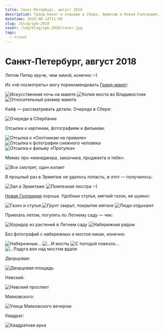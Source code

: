 ```yaml
---
title: Санкт-Петербург, август 2018
description: Гранд-макет и очереди в Сбере, Эрмитаж и Новая Голландия, Летний сад и Дворцовая площадь, Невский и квадрат, набережные и мосты.
datetime: 2018-08-14T11:00
slug: /blog/spb-2018
cover: /img/blog/spb-2018/cover.jpg
tags:
  - travel
---
```


# Санкт-Петербург, август 2018

Летом Питер круче, чем зимой, конечно <nobr>:–)</nobr>

Из «чё посмотреть» могу порекомендовать [Гранд-макет](https://grandmaket.ru):

![Искусственная ночь на макете](/img/blog/spb-2018/1.jpg)
![Копия моста во Владивостоке](/img/blog/spb-2018/2.jpg)
![Относительный размер макета](/img/blog/spb-2018/3.jpg)

Кайф — рассматривать детали. Очереди в Сбере:

![Очереди в Сбербанке](/img/blog/spb-2018/4.jpg)

Отсылки к картинам, фотографиям и фильмам:

![Отсылка к «Охотникам на привале»](/img/blog/spb-2018/5.jpg)
![Отсылка к фотографии снежного человека](/img/blog/spb-2018/6.jpg)
![Отсылка к фильму «Прогулка»](/img/blog/spb-2018/7.jpg)

Мемас про «менеджера, заказчика, проджекта и тебя»:

![Все смотрят, один копает](/img/blog/spb-2018/8.jpg)

В прошлый раз в Эрмитаж не удалось попасть, в этот — получилось:

![Зал в Эрмитаже](/img/blog/spb-2018/9.jpg)
![Помпезная люстра :–)](/img/blog/spb-2018/10.jpg)

[Новая Голландия](http://www.newhollandsp.ru) хороша. Удобные стулья, мягкий газон, не шумно:

![Газон и стулья](/img/blog/spb-2018/13.jpg)
![Грунт закрыт, покрытие мягкое](/img/blog/spb-2018/14.jpg)
![Люди отдыхают](/img/blog/spb-2018/15.jpg)

Приехать летом, погулять по Летнему саду — чек:

![Коридор из растений в Летнем саду](/img/blog/spb-2018/16.jpg)
![Набережная рядом](/img/blog/spb-2018/17.jpg)

Без фотографий с набережных и мостов никак, конечно:

![Набережные...](/img/blog/spb-2018/cover.jpg)
![...И мосты](/img/blog/spb-2018/19.jpg)
![С погодой повезло...](/img/blog/spb-2018/20.jpg)
![...Радуга вон над мостом вдали](/img/blog/spb-2018/21.jpg)

Дворцовая:

![Дворцовая площадь](/img/blog/spb-2018/22.jpg)

Невский:

![Невский проспект](/img/blog/spb-2018/23.jpg)

Маяковского:

![Улица Маяковского вечером](/img/blog/spb-2018/24.jpg)

Квадрат:

![Квадратная арка](/img/blog/spb-2018/25.jpg)
